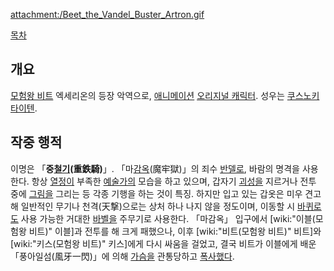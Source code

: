 {{{+1 アートロン / Artron }}}

attachment:/Beet_the_Vandel_Buster_Artron.gif

[[목차]]

== 개요 ==
[[모험왕 비트]] 엑세리온의 등장 악역으로, [[애니메이션]] [[오리지널 캐릭터]]. 성우는 [[쿠스노키 타이텐]].

== 작중 행적 ==
이명은 「'''중[[철기]](重鉄騎)'''」. 「마[[감옥]](魔牢獄)」의 죄수 [[반델]]로, 바람의 명격을 사용한다. 항상 [[열정]]이 부족한 [[예술가]]의 모습을 하고 있으며, 갑자기 [[괴성]]을 지르거나 전투 중에 [[그림]]을 그리는 등 각종 기행을 하는 것이 특징. 하지만 입고 있는 갑옷은 미우 견고해 일반적인 무기나 천격(天撃)으로는 상처 하나 나지 않을 정도이며, 이동할 시 [[바퀴]]로도 사용 가능한 거대한 [[바벨]]을 주무기로 사용한다. 「마감옥」 입구에서 [wiki:"이블(모험왕 비트)" 이블]과 전투를 해 크게 패했으나, 이후 [wiki:"비트(모험왕 비트)" 비트]와 [wiki:"키스(모험왕 비트)" 키스]에게 다시 싸움을 걸었고, 결국 비트가 이블에게 배운 「풍아일섬(風牙一閃)」에 의해 [[가슴]]을 관통당하고 [[폭사]]했다.
